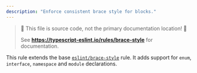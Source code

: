 ```yaml
---
description: "Enforce consistent brace style for blocks."
---
```



> 🛑 This file is source code, not the primary documentation location! 🛑
>
> See **https://typescript-eslint.io/rules/brace-style** for documentation.

This rule extends the base [`eslint/brace-style`](https://eslint.org/docs/rules/brace-style) rule.
It adds support for `enum`, `interface`, `namespace` and `module` declarations.
